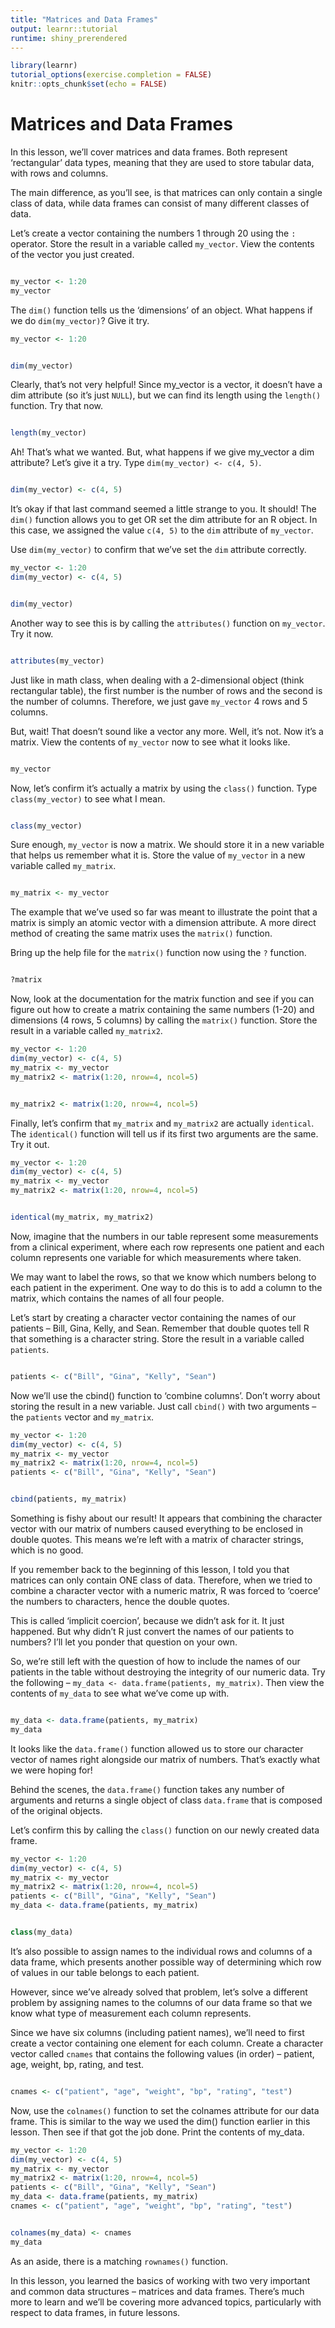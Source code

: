 ```yaml
---
title: "Matrices and Data Frames"
output: learnr::tutorial
runtime: shiny_prerendered
---
```


```r
library(learnr)
tutorial_options(exercise.completion = FALSE)
knitr::opts_chunk$set(echo = FALSE)
```

# Matrices and Data Frames

In this lesson, we’ll cover matrices and data frames. Both represent ‘rectangular’ data types, meaning that they are used to store tabular data, with rows and columns.

The main difference, as you’ll see, is that matrices can only contain a single class of data, while data frames can consist of many different classes of data.

Let’s create a vector containing the numbers 1 through 20 using the `:` operator. Store the result in a variable called `my_vector`. View the contents of the vector you just created.

```r

``` 
```r
my_vector <- 1:20
my_vector
```

The `dim()` function tells us the ‘dimensions’ of an object. What happens if we do `dim(my_vector)`? Give it try.


```r
my_vector <- 1:20
```
```r

```
```r
dim(my_vector)
```

Clearly, that’s not very helpful! Since my_vector is a vector, it doesn’t have a dim attribute (so it’s just `NULL`), but we can find its length using the `length()` function. Try that now.

```r

```
```r
length(my_vector)
```

Ah! That’s what we wanted. But, what happens if we give my_vector a dim attribute? Let’s give it a try. Type `dim(my_vector) <- c(4, 5)`.

```r

```
```r
dim(my_vector) <- c(4, 5)
```

It’s okay if that last command seemed a little strange to you. It should! The `dim()` function allows you to get OR set the dim attribute for an R object. In this case, we assigned the value `c(4, 5)` to the `dim` attribute of `my_vector`.

Use `dim(my_vector)` to confirm that we’ve set the `dim` attribute correctly.
```r
my_vector <- 1:20
dim(my_vector) <- c(4, 5)
```
```r

```
```r
dim(my_vector)
```

Another way to see this is by calling the `attributes()` function on `my_vector`. Try it now.
```r

```
```r
attributes(my_vector)
```
Just like in math class, when dealing with a 2-dimensional object (think rectangular table), the first number is the number of rows and the second is the number of columns. Therefore, we just gave `my_vector` 4 rows and 5 columns.

But, wait! That doesn’t sound like a vector any more. Well, it’s not. Now it’s a matrix. View the contents of `my_vector` now to see what it looks like.
```r

```
```r
my_vector
```

Now, let’s confirm it’s actually a matrix by using the `class()` function. Type `class(my_vector)` to see what I mean.

```r

```
```r
class(my_vector)
```

Sure enough, `my_vector` is now a matrix. We should store it in a new variable that helps us remember what it is. Store the value of `my_vector` in a new variable called `my_matrix`.
```r

```
```r
my_matrix <- my_vector
```

The example that we’ve used so far was meant to illustrate the point that a matrix is simply an atomic vector with a dimension attribute. A more direct method of creating the same matrix uses the `matrix()` function.

Bring up the help file for the `matrix()` function now using the `?` function.

```r

```
```r
?matrix
```

Now, look at the documentation for the matrix function and see if you can figure out how to create a matrix containing the same numbers (1-20) and dimensions (4 rows, 5 columns) by calling the `matrix()` function. Store the result in a variable called `my_matrix2`.
```r
my_vector <- 1:20
dim(my_vector) <- c(4, 5)
my_matrix <- my_vector
my_matrix2 <- matrix(1:20, nrow=4, ncol=5)
```
```r

```
```r
my_matrix2 <- matrix(1:20, nrow=4, ncol=5)
```

Finally, let’s confirm that `my_matrix` and `my_matrix2` are actually `identical`. The `identical()` function will tell us if its first two arguments are the same. Try it out.
```r
my_vector <- 1:20
dim(my_vector) <- c(4, 5)
my_matrix <- my_vector
my_matrix2 <- matrix(1:20, nrow=4, ncol=5)
```
```r

```
```r
identical(my_matrix, my_matrix2)
```

Now, imagine that the numbers in our table represent some measurements from a clinical experiment, where each row represents one patient and each column represents one variable for which measurements where taken.

We may want to label the rows, so that we know which numbers belong to each patient in the experiment. One way to do this is to add a column to the matrix, which contains the names of all four people.

Let’s start by creating a character vector containing the names of our patients – Bill, Gina, Kelly, and Sean. Remember that double quotes tell R that something is a character string. Store the result in a variable called `patients`.
```r

```
```r
patients <- c("Bill", "Gina", "Kelly", "Sean")
```

Now we’ll use the cbind() function to ‘combine columns’. Don’t worry about storing the result in a new variable. Just call `cbind()` with two arguments – the `patients` vector and `my_matrix`.
```r
my_vector <- 1:20
dim(my_vector) <- c(4, 5)
my_matrix <- my_vector
my_matrix2 <- matrix(1:20, nrow=4, ncol=5)
patients <- c("Bill", "Gina", "Kelly", "Sean")
```
```r

```
```r
cbind(patients, my_matrix)
```

Something is fishy about our result! It appears that combining the character vector with our matrix of numbers caused everything to be enclosed in double quotes. This means we’re left with a matrix of character strings, which is no good.

If you remember back to the beginning of this lesson, I told you that matrices can only contain ONE class of data. Therefore, when we tried to combine a character vector with a numeric matrix, R was forced to ‘coerce’ the numbers to characters, hence the double quotes.

This is called ‘implicit coercion’, because we didn’t ask for it. It just happened. But why didn’t R just convert the names of our patients to numbers? I’ll let you ponder that question on your own.

So, we’re still left with the question of how to include the names of our patients in the table without destroying the integrity of our numeric data. Try the following – `my_data <- data.frame(patients, my_matrix)`. Then view the contents of `my_data` to see what we’ve come up with.


```r

```
```r
my_data <- data.frame(patients, my_matrix)
my_data
```

It looks like the `data.frame()` function allowed us to store our character vector of names right alongside our matrix of numbers. That’s exactly what we were hoping for!

Behind the scenes, the `data.frame()` function takes any number of arguments and returns a single object of class `data.frame` that is composed of the original objects.

Let’s confirm this by calling the `class()` function on our newly created data frame.
```r
my_vector <- 1:20
dim(my_vector) <- c(4, 5)
my_matrix <- my_vector
my_matrix2 <- matrix(1:20, nrow=4, ncol=5)
patients <- c("Bill", "Gina", "Kelly", "Sean")
my_data <- data.frame(patients, my_matrix)
```
```r

```
```p
class(my_data)
```

It’s also possible to assign names to the individual rows and columns of a data frame, which presents another possible way of determining which row of values in our table belongs to each patient.

However, since we’ve already solved that problem, let’s solve a different problem by assigning names to the columns of our data frame so that we know what type of measurement each column represents.

Since we have six columns (including patient names), we’ll need to first create a vector containing one element for each column. Create a character vector called `cnames` that contains the following values (in order) – patient, age, weight, bp, rating, and test.

```r

```
```q
cnames <- c("patient", "age", "weight", "bp", "rating", "test")
```

Now, use the `colnames()` function to set the colnames attribute for our data frame. This is similar to the way we used the dim() function earlier in this lesson. Then see if that got the job done. Print the contents of my_data.
```r
my_vector <- 1:20
dim(my_vector) <- c(4, 5)
my_matrix <- my_vector
my_matrix2 <- matrix(1:20, nrow=4, ncol=5)
patients <- c("Bill", "Gina", "Kelly", "Sean")
my_data <- data.frame(patients, my_matrix)
cnames <- c("patient", "age", "weight", "bp", "rating", "test")
```
```r

```
```r
colnames(my_data) <- cnames
my_data
```

As an aside, there is a matching `rownames()` function. 

In this lesson, you learned the basics of working with two very important and common data structures – matrices and data frames. There’s much more to learn and we’ll be covering more advanced topics, particularly with respect to data frames, in future lessons.